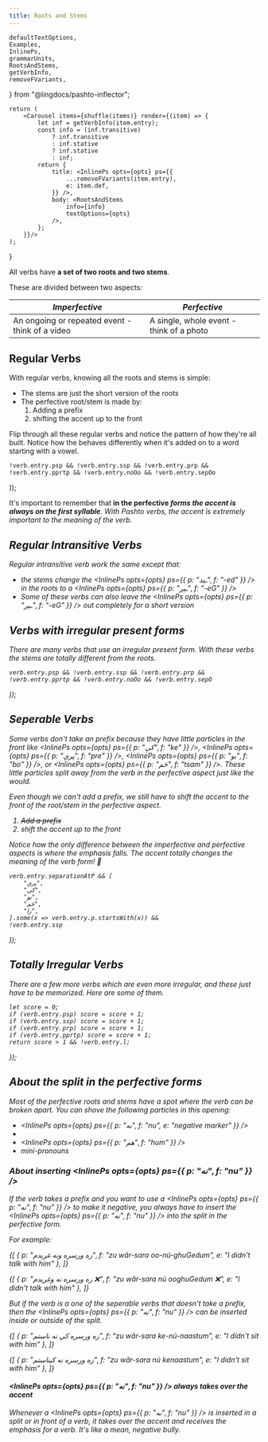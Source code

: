 ```yaml
---
title: Roots and Stems
---
```


<!-- 

Copyright (c) 2021 lingdocs.com 

The content of the chapters/book is licensed by a
Attribution-ShareAlike 4.0 International License (CC BY-SA 4.0)
https://creativecommons.org/licenses/by-sa/4.0/
https://creativecommons.org/licenses/by-sa/4.0/legalcode
    
-->


    defaultTextOptions,
    Examples,
    InlinePs,
    grammarUnits,
    RootsAndStems,
    getVerbInfo,
    removeFVariants,
} from "@lingdocs/pashto-inflector";


    return (
        <Carousel items={shuffle(items)} render={(item) => {
            let inf = getVerbInfo(item.entry);
            const info = (inf.transitive)
                ? inf.transitive
                : inf.stative
                ? inf.stative
                : inf;
            return {
                title: <InlinePs opts={opts} ps={{
                    ...removeFVariants(item.entry),
                    e: item.def,
                }} />,
                body: <RootsAndStems
                    info={info}
                    textOptions={opts}
                />,
            };
        }}/>
    );
} 

All verbs have **a set of two roots and two stems**.

These are divided between two aspects:

<table class="table">
  <thead>
    <tr>
      <th scope="col"><i class="fas fa-camera" /> Imperfective</th>
      <th scope="col"><i class="fas fa-video" /> Perfective</th>
    </tr>
  </thead>
  <tbody>
    <tr>
      <td>An ongoing or repeated event - think of a video</td>
      <td>A single, whole event - think of a photo</td>
    </tr>
  </tbody>
</table>

## Regular Verbs

With regular verbs, knowing all the roots and stems is simple:

- The stems are just the short version of the roots
- The perfective root/stem is made by:
  1. Adding a <InlinePs opts={opts} ps={grammarUnits.ooPrefix} /> prefix 
  2. shifting the accent up to the front

Flip through all these regular verbs and notice the pattern of how they're all built. Notice how the <InlinePs opts={opts} ps={grammarUnits.ooPrefix} /> behaves differently when it's added on to a word starting with a vowel. 

    !verb.entry.psp && !verb.entry.ssp && !verb.entry.prp && !verb.entry.pprtp && !verb.entry.noOo && !verb.entry.sepOo
));


<InfoCarousel items={regularTrans} />

It's important to remember that **in the perfective <i class="fas fa-camera" /> forms the accent is always on the first syllable**. With Pashto verbs, the accent is extremely important to the meaning of the verb.

## Regular Intransitive Verbs

Regular intransitive verb work the same except that:

- the stems change the <InlinePs opts={opts} ps={{ p: "ـېد", f: "-ed" }} /> in the roots to a <InlinePs opts={opts} ps={{ p: "ـېږ", f: "-eG" }} />
- Some of these verbs can also leave the <InlinePs opts={opts} ps={{ p: "ـېږ", f: "-eG" }} /> out completely for a short version


<InfoCarousel items={regularIntrans} />

## Verbs with irregular present forms

There are many verbs that use an irregular present form. With these verbs the stems are totally different from the roots.

    verb.entry.psp && !verb.entry.ssp && !verb.entry.prp && !verb.entry.pprtp && !verb.entry.noOo && !verb.entry.sepO
));

<InfoCarousel items={irregularPresentFormVerbs} />

## Seperable Verbs

Some verbs don't take an <InlinePs opts={opts} ps={grammarUnits.ooPrefix} /> prefix because they have little particles in the front like <InlinePs opts={opts} ps={{ p: "کې", f: "ke" }} />, <InlinePs opts={opts} ps={{ p: "پرې", f: "pre" }} />, <InlinePs opts={opts} ps={{ p: "بو", f: "bo" }} />, or <InlinePs opts={opts} ps={{ p: "څم", f: "tsam" }} />. These little particles split away from the verb in the perfective aspect just like the <InlinePs opts={opts} ps={grammarUnits.ooPrefix} /> would.

Even though we can't add a <InlinePs opts={opts} ps={grammarUnits.ooPrefix} /> prefix, we still have to shift the accent to the front of the root/stem in the perfective aspect.

  1. <s>Add a <InlinePs opts={opts} ps={grammarUnits.ooPrefix} /> prefix</s>
  2. shift the accent up to the front

Notice how the only difference between the imperfective and perfective aspects is where the emphasis falls. The accent totally changes the meaning of the verb form! 🤯

    verb.entry.separationAtP && [
        "پرې",
        "کې",
        "بو",
        "څم",
        "را",
    ].some(x => verb.entry.p.startsWith(x)) &&
    !verb.entry.ssp
));

<InfoCarousel items={separableVerbs} />

## Totally Irregular Verbs

There are a few more verbs which are even more irregular, and these just have to be memorized. Here are some of them.

    let score = 0;
    if (verb.entry.psp) score = score + 1;
    if (verb.entry.ssp) score = score + 1;
    if (verb.entry.prp) score = score + 1;
    if (verb.entry.pprtp) score = score + 1;
    return score > 1 && !verb.entry.l;
});

<InfoCarousel items={irregularVerbs} />

## About the split in the perfective forms

Most of the perfective roots and stems have a spot where the verb can be broken apart. You can shove the following particles in this opening:

- <InlinePs opts={opts} ps={{ p: "نه", f: "nu", e: "negative marker" }} /> 
- <InlinePs opts={opts} ps={grammarUnits.baParticle} />
- <InlinePs opts={opts} ps={{ p: "هم", f: "hum" }} />
- <Link to="/pronouns/pronouns-mini/">mini-pronouns</Link>

### About inserting <InlinePs opts={opts} ps={{ p: "نه", f: "nu" }} /> 

If the verb takes a <InlinePs opts={opts} ps={grammarUnits.ooPrefix} /> prefix and you want to use a <InlinePs opts={opts} ps={{ p: "نه", f: "nu" }} /> to make it negative, you always have to insert the <InlinePs opts={opts} ps={{ p: "نه", f: "nu" }} /> into the split in the perfective form.

For example:

<Examples opts={opts}>{[
    { p: "زه ورسره ونه غږېدم", f: "zu wăr-sara oo-nú-ghuGedum", e: "I didn't talk with him" },
]}</Examples>

<Examples opts={opts}>{[
    { p: "زه ورسره نه وغږېدم ❌", f: "zu wăr-sara nú ooghuGedum ❌", e: "I didn't talk with him" },
]}</Examples>

But if the verb is a one of the <Link to="/verbs/roots-and-stems/#seperable-verbs">seperable verbs</Link> that doesn't take a <InlinePs opts={opts} ps={grammarUnits.ooPrefix} /> prefix, then the <InlinePs opts={opts} ps={{ p: "نه", f: "nu" }} /> can be inserted *inside or outside of the split*.

<Examples opts={opts}>{[
    { p: "زه ورسره کې نه ناستم", f: "zu wăr-sara ke-nú-naastum", e: "I didn't sit with him" },
]}</Examples>

<Examples opts={opts}>{[
    { p: "زه ورسره نه کېناستم", f: "zu wăr-sara nú kenaastum", e: "I didn't sit with him" },
]}</Examples>

#### <InlinePs opts={opts} ps={{ p: "نه", f: "nu" }} /> always takes over the accent

Whenever a <InlinePs opts={opts} ps={{ p: "نه", f: "nu" }} /> is inserted in a split or in front of a verb, it takes over the accent and receives the emphasis for a verb. It's like a mean, negative bully.
